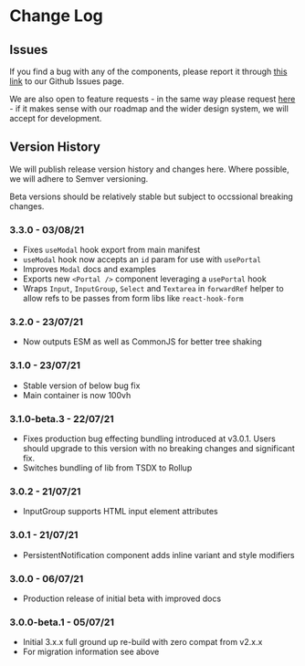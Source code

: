 <Meta title="ChangeLog" />

# Change Log

## Issues

If you find a bug with any of the components, please report it through [this link](https://github.com/reapit/foundations/issues/new?assignees=&labels=bug%2C+needs-triage%2C+elements&template=bug_report.md&title=) to our Github Issues page.

We are also open to feature requests - in the same way please request [here](https://github.com/reapit/foundations/issues/new?assignees=&labels=external-request%2C+needs-triage%2C+elements&template=feature_request.md&title=) - if it makes sense with our roadmap and the wider design system, we will accept for development.

## Version History

We will publish release version history and changes here. Where possible, we will adhere to Semver versioning. 

Beta versions should be relatively stable but subject to occssional breaking changes.

### **3.3.0 - 03/08/21**
  - Fixes `useModal` hook export from main manifest
  - `useModal` hook now accepts an `id` param for use with `usePortal`
  - Improves `Modal` docs and examples
  - Exports new `<Portal />` component leveraging a `usePortal` hook
  - Wraps `Input`, `InputGroup`, `Select` and `Textarea` in `forwardRef` helper to allow refs to be passes from form libs like `react-hook-form`

### **3.2.0 - 23/07/21**
  - Now outputs ESM as well as CommonJS for better tree shaking

### **3.1.0 - 23/07/21**
  - Stable version of below bug fix
  - Main container is now 100vh

### **3.1.0-beta.3 - 22/07/21**
  - Fixes production bug effecting bundling introduced at v3.0.1. Users should upgrade to this version with no breaking changes and significant fix.
  - Switches bundling of lib from TSDX to Rollup

### **3.0.2 - 21/07/21**
  - InputGroup supports HTML input element attributes

### **3.0.1 - 21/07/21**
  - PersistentNotification component adds inline variant and style modifiers

### **3.0.0 - 06/07/21**
  - Production release of initial beta with improved docs

### **3.0.0-beta.1 - 05/07/21**
  - Initial 3.x.x full ground up re-build with zero compat from v2.x.x
  - For migration information see above
